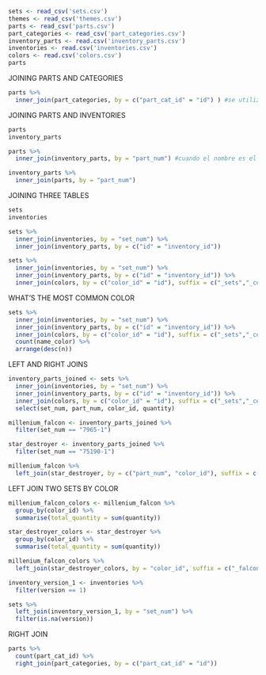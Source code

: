 ```{r}
sets <- read_csv('sets.csv')
themes <- read_csv('themes.csv')
parts <- read_csv('parts.csv')
part_categories <- read_csv('part_categories.csv')
inventory_parts <- read.csv('inventory_parts.csv')
inventories <- read.csv('inventories.csv')
colors <- read.csv('colors.csv')
parts

```

JOINING PARTS AND CATEGORIES
```{r}
parts %>%
  inner_join(part_categories, by = c("part_cat_id" = "id") ) #se utiliza el vector cuando las variables son diferentes

```

JOINING PARTS AND INVENTORIES
```{r}
parts
inventory_parts

parts %>%
  inner_join(inventory_parts, by = "part_num") #cuando el nombre es el mismo en las variable

inventory_parts %>%
  inner_join(parts, by = "part_num")

```

JOINING THREE TABLES
```{r}
sets
inventories

sets %>%
  inner_join(inventories, by = "set_num") %>%
  inner_join(inventory_parts, by = c("id" = "inventory_id"))
```
```{r}
sets %>%
  inner_join(inventories, by = "set_num") %>%
  inner_join(inventory_parts, by = c("id" = "inventory_id")) %>%
  inner_join(colors, by = c("color_id" = "id"), suffix = c("_sets","_color"))
```

WHAT'S THE MOST COMMON COLOR
```{r}
sets %>%
  inner_join(inventories, by = "set_num") %>%
  inner_join(inventory_parts, by = c("id" = "inventory_id")) %>%
  inner_join(colors, by = c("color_id" = "id"), suffix = c("_sets","_color")) %>%
  count(name_color) %>%
  arrange(desc(n))
```

LEFT AND RIGHT JOINS
```{r}
inventory_parts_joined <- sets %>%
  inner_join(inventories, by = "set_num") %>%
  inner_join(inventory_parts, by = c("id" = "inventory_id")) %>%
  inner_join(colors, by = c("color_id" = "id"), suffix = c("_sets","_color")) %>%
  select(set_num, part_num, color_id, quantity)

millenium_falcon <- inventory_parts_joined %>%
  filter(set_num == "7965-1")

star_destroyer <- inventory_parts_joined %>%
  filter(set_num == "75190-1")

millenium_falcon %>%
  left_join(star_destroyer, by = c("part_num", "color_id"), suffix = c("_falcon", "_star_destroyer"))
```

LEFT JOIN TWO SETS BY COLOR
```{r}
millenium_falcon_colors <- millenium_falcon %>%
  group_by(color_id) %>%
  summarise(total_quantity = sum(quantity))

star_destroyer_colors <- star_destroyer %>%
  group_by(color_id) %>%
  summarise(total_quantity = sum(quantity))

millenium_falcon_colors %>%
  left_join(star_destroyer_colors, by = "color_id", suffix = c("_falcon", "star_destroyer"))

```

```{r}
inventory_version_1 <- inventories %>%
  filter(version == 1)

sets %>%
  left_join(inventory_version_1, by = "set_num") %>%
  filter(is.na(version))
```

RIGHT JOIN
```{r}
parts %>%
  count(part_cat_id) %>%
  right_join(part_categories, by = c("part_cat_id" = "id"))
```

